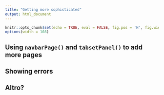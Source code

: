```yaml
---
title: "Getting more sophisticated"
output: html_document
---
```


```r
knitr::opts_chunk$set(echo = TRUE, eval = FALSE, fig.pos = 'H', fig.width = 4, fig.height = 3)
options(width = 108)
```


## Using `navbarPage()` and `tabsetPanel()` to add more pages


## Showing errors


## Altro?